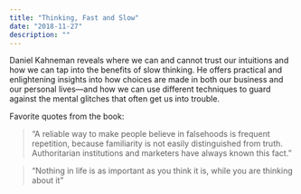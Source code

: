 ```yaml
---
title: "Thinking, Fast and Slow"
date: "2018-11-27"
description: ""
---
```


Daniel Kahneman reveals where we can and cannot trust our intuitions and how we can tap into the benefits of slow thinking. He offers practical and enlightening insights into how choices are made in both our business and our personal lives—and how we can use different techniques to guard against the mental glitches that often get us into trouble.

Favorite quotes from the book:

> “A reliable way to make people believe in falsehoods is frequent repetition, because familiarity is not easily distinguished from truth. Authoritarian institutions and marketers have always known this fact.”

> “Nothing in life is as important as you think it is, while you are thinking about it”
